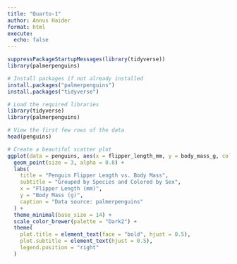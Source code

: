 ```yaml
---
title: "Quarto-1"
author: Annus Haider
format: html
execute: 
  echo: false
---
```




```r
suppressPackageStartupMessages(library(tidyverse))
library(palmerpenguins)
```

```r
# Install packages if not already installed
install.packages("palmerpenguins")
install.packages("tidyverse")

# Load the required libraries
library(tidyverse)
library(palmerpenguins)

# View the first few rows of the data
head(penguins)

# Create a beautiful scatter plot
ggplot(data = penguins, aes(x = flipper_length_mm, y = body_mass_g, color = species, shape = sex)) +
  geom_point(size = 3, alpha = 0.8) +
  labs(
    title = "Penguin Flipper Length vs. Body Mass",
    subtitle = "Grouped by Species and Colored by Sex",
    x = "Flipper Length (mm)",
    y = "Body Mass (g)",
    caption = "Data source: palmerpenguins"
  ) +
  theme_minimal(base_size = 14) +
  scale_color_brewer(palette = "Dark2") +
  theme(
    plot.title = element_text(face = "bold", hjust = 0.5),
    plot.subtitle = element_text(hjust = 0.5),
    legend.position = "right"
  )

```
